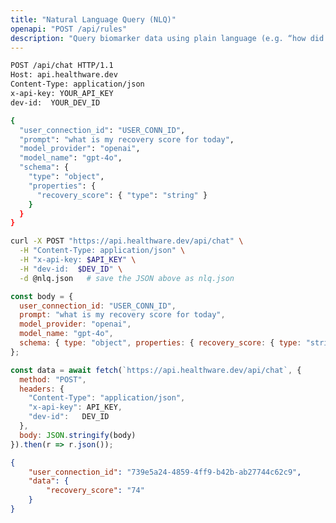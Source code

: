 ```yaml
---
title: "Natural Language Query (NLQ)"
openapi: "POST /api/rules"
description: "Query biomarker data using plain language (e.g. “how did my sleep improve this week?”)."
---
```


<RequestExample>

```bash HTTP
POST /api/chat HTTP/1.1
Host: api.healthware.dev
Content-Type: application/json
x-api-key: YOUR_API_KEY
dev-id:  YOUR_DEV_ID

{
  "user_connection_id": "USER_CONN_ID",
  "prompt": "what is my recovery score for today",
  "model_provider": "openai",
  "model_name": "gpt-4o",
  "schema": {
    "type": "object",
    "properties": {
      "recovery_score": { "type": "string" }
    }
  }
}
```


```bash BASH
curl -X POST "https://api.healthware.dev/api/chat" \
  -H "Content-Type: application/json" \
  -H "x-api-key: $API_KEY" \
  -H "dev-id:  $DEV_ID" \
  -d @nlq.json   # save the JSON above as nlq.json
```


```javascript JavaScript
const body = {
  user_connection_id: "USER_CONN_ID",
  prompt: "what is my recovery score for today",
  model_provider: "openai",
  model_name: "gpt-4o",
  schema: { type: "object", properties: { recovery_score: { type: "string" } } }
};

const data = await fetch(`https://api.healthware.dev/api/chat`, {
  method: "POST",
  headers: {
    "Content-Type": "application/json",
    "x-api-key": API_KEY,
    "dev-id":   DEV_ID
  },
  body: JSON.stringify(body)
}).then(r => r.json());
```

</RequestExample>

<ResponseExample>

```json Response
{
    "user_connection_id": "739e5a24-4859-4ff9-b42b-ab27744c62c9",
    "data": {
        "recovery_score": "74"
    }
}
```

</ResponseExample>